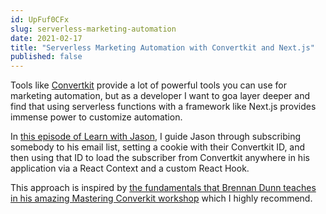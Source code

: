 ```yaml
---
id: UpFuf0CFx
slug: serverless-marketing-automation
date: 2021-02-17
title: "Serverless Marketing Automation with Convertkit and Next.js"
published: false
---
```


Tools like [Convertkit](https://convertkit.com?lmref=ia534A) provide a lot of powerful tools you can use for marketing automation, but as a developer I want to goa layer deeper and find that using serverless functions with a framework like Next.js provides immense power to customize automation.

In [this episode of Learn with Jason](https://www.learnwithjason.dev/serverless-marketing-automation-for-react), I guide Jason through subscribing somebody to his email list, setting a cookie with their Convertkit ID, and then using that ID to load the subscriber from Convertkit anywhere in his application via a React Context and a custom React Hook.
<ResponsiveEmbed src='https://www.youtube.com/embed/5g11ejiA-ec' allowfullscreen />

This approach is inspired by [the fundamentals that Brennan Dunn teaches in his amazing Mastering Converkit workshop](https://createandsell.co/courses/mastering-convertkit?ref=joelhooks) which I highly recommend.